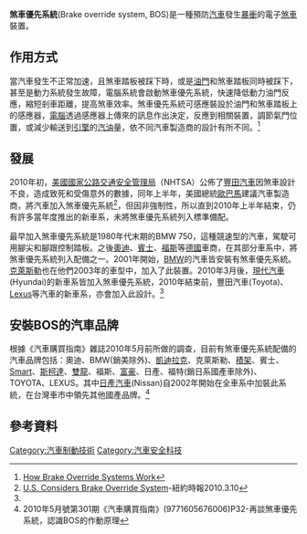 '''煞車優先系統'''(Brake override system, BOS)是一種預防[[汽車|汽車]]發生[[暴衝|暴衝]]的電子[[煞車|煞車]]裝置。

==作用方式==
當汽車發生不正常加速，且煞車踏板被踩下時，或是[[油門|油門]]和煞車踏板同時被踩下，甚至是動力系統發生故障，電腦系統會啟動煞車優先系統，快速降低動力油門反應，縮短剎車距離，提高煞車效率。煞車優先系統可感應裝設於油門和煞車踏板上的感應器，[[電腦|電腦]]透過感應器上傳來的訊息作出決定，反應到相關裝置，調節氣門位置，或減少輸送到[[引擎|引擎]]的[[汽油|汽油]]量，依不同汽車製造商的設計有所不同。<ref name="how">[http://auto.howstuffworks.com/car-driving-safety/safety-regulatory-devices/brake-override-systems.html How Brake Override Systems Work]</ref>

==發展==
2010年初，[[美國國家公路交通安全管理局|美國國家公路交通安全管理局]]（NHTSA）公佈了[[豐田汽車|豐田汽車]]因煞車設計不良，造成致死和受傷意外的數據，同年上半年，美國總統[[歐巴馬|歐巴馬]]建議汽車製造商，將汽車加入煞車優先系統<ref>[http://www.nytimes.com/2010/03/03/business/global/03toyota.html?_r=1 U.S. Considers Brake Override System]-紐約時報2010.3.10</ref>，但因非強制性，所以直到2010年上半年結束，仍有許多當年度推出的新車系，未將煞車優先系統列入標準備配。

最早加入煞車優先系統是1980年代末期的BMW 750，這種競速型的汽車，駕駛可用腳尖和腳跟控制踏板。之後[[奧迪|奧迪]]、[[賓士|賓士]]、[[福斯|福斯]]等[[德國|德國]]車商，在其部分車系中，將煞車優先系統列入配備之一。2001年開始，[[BMW|BMW]]的汽車皆安裝有煞車優先系統。[[克萊斯勒|克萊斯勒]]也在他們2003年的車型中，加入了此裝置。2010年3月後，[[現代汽車|現代汽車]](Hyundai)的新車系皆加入煞車優先系統，2010年結束前，豐田汽車(Toyota)、[[凌志|Lexus]]等汽車的新車系，亦會加入此設計。<ref name="how"></ref>

==安裝BOS的汽車品牌==
根據《汽車購買指南》雜誌2010年5月前所做的調查，目前有煞車優先系統配備的汽車品牌包括：奧迪、BMW(銷美除外)、[[凱迪拉克|凱迪拉克]]、克萊斯勒、[[積架|積架]]、賓士、[[Smart|Smart]]、[[斯柯達|斯柯達]]、[[雙龍|雙龍]]、福斯、[[富豪|富豪]]、日產、福特(銷日系國產車除外)、TOYOTA、LEXUS。其中[[日產汽車|日產汽車]](Nissan)自2002年開始在全車系中加裝此系統，在台灣車市中領先其他國產品牌。<ref>2010年5月號第301期《汽車購買指南》(9771605676006)P32-再談煞車優先系統，認識BOS的作動原理</ref>

==參考資料==
{{reflist}}

[[Category:汽車制動技術|Category:汽車制動技術]]
[[Category:汽車安全科技|Category:汽車安全科技]]
